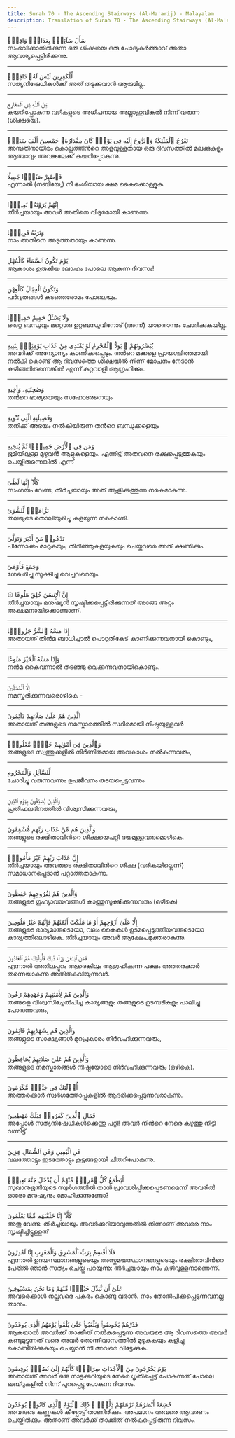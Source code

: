 ```yaml
---
title: Surah 70 - The Ascending Stairways (Al-Ma'arij) - Malayalam
description: Translation of Surah 70 - The Ascending Stairways (Al-Ma'arij) in Malayalam
---
```





<Aside type="quran" title="1">
سَأَلَ سَآئِلٌۢ بِعَذَابٍۢ وَاقِعٍۢ
</Aside>

<Aside type="reference" title="1">
സംഭവിക്കാനിരിക്കുന്ന ഒരു ശിക്ഷയെ ഒരു ചോദ്യകര്‍ത്താവ്‌ അതാ ആവശ്യപ്പെട്ടിരിക്കുന്നു.
</Aside>

---

<Aside type="quran" title="2">
لِّلْكَٰفِرِينَ لَيْسَ لَهُۥ دَافِعٌۭ
</Aside>

<Aside type="reference" title="2">
സത്യനിഷേധികള്‍ക്ക്‌ അത്‌ തടുക്കുവാന്‍ ആരുമില്ല.
</Aside>

---

<Aside type="quran" title="3">
مِّنَ ٱللَّهِ ذِى ٱلْمَعَارِجِ
</Aside>

<Aside type="reference" title="3">
കയറിപ്പോകുന്ന വഴികളുടെ അധിപനായ അല്ലാഹുവിങ്കല്‍ നിന്ന്‌ വരുന്ന (ശിക്ഷയെ).
</Aside>

---

<Aside type="quran" title="4">
تَعْرُجُ ٱلْمَلَٰٓئِكَةُ وَٱلرُّوحُ إِلَيْهِ فِى يَوْمٍۢ كَانَ مِقْدَارُهُۥ خَمْسِينَ أَلْفَ سَنَةٍۢ
</Aside>

<Aside type="reference" title="4">
അമ്പതിനായിരം കൊല്ലത്തിന്‍റെ അളവുള്ളതായ ഒരു ദിവസത്തില്‍ മലക്കുകളും ആത്മാവും അവങ്കലേക്ക്‌ കയറിപ്പോകുന്നു.
</Aside>

---

<Aside type="quran" title="5">
فَٱصْبِرْ صَبْرًۭا جَمِيلًا
</Aside>

<Aside type="reference" title="5">
എന്നാല്‍ (നബിയേ,) നീ ഭംഗിയായ ക്ഷമ കൈക്കൊള്ളുക.
</Aside>

---

<Aside type="quran" title="6">
إِنَّهُمْ يَرَوْنَهُۥ بَعِيدًۭا
</Aside>

<Aside type="reference" title="6">
തീര്‍ച്ചയായും അവര്‍ അതിനെ വിദൂരമായി കാണുന്നു.
</Aside>

---

<Aside type="quran" title="7">
وَنَرَىٰهُ قَرِيبًۭا
</Aside>

<Aside type="reference" title="7">
നാം അതിനെ അടുത്തതായും കാണുന്നു.
</Aside>

---

<Aside type="quran" title="8">
يَوْمَ تَكُونُ ٱلسَّمَآءُ كَٱلْمُهْلِ
</Aside>

<Aside type="reference" title="8">
ആകാശം ഉരുകിയ ലോഹം പോലെ ആകുന്ന ദിവസം!
</Aside>

---

<Aside type="quran" title="9">
وَتَكُونُ ٱلْجِبَالُ كَٱلْعِهْنِ
</Aside>

<Aside type="reference" title="9">
പര്‍വ്വതങ്ങള്‍ കടഞ്ഞരോമം പോലെയും.
</Aside>

---

<Aside type="quran" title="10">
وَلَا يَسْـَٔلُ حَمِيمٌ حَمِيمًۭا
</Aside>

<Aside type="reference" title="10">
ഒരുറ്റ ബന്ധുവും മറ്റൊരു ഉറ്റബന്ധുവിനോട്‌ (അന്ന്‌) യാതൊന്നും ചോദിക്കുകയില്ല.
</Aside>

---

<Aside type="quran" title="11">
يُبَصَّرُونَهُمْ ۚ يَوَدُّ ٱلْمُجْرِمُ لَوْ يَفْتَدِى مِنْ عَذَابِ يَوْمِئِذٍۭ بِبَنِيهِ
</Aside>

<Aside type="reference" title="11">
അവര്‍ക്ക്‌ അന്യോന്യം കാണിക്കപ്പെടും. തന്‍റെ മക്കളെ പ്രായശ്ചിത്തമായി നല്‍കി കൊണ്ട്‌ ആ ദിവസത്തെ ശിക്ഷയില്‍ നിന്ന്‌ മോചനം നേടാന്‍ കഴിഞ്ഞിരുന്നെങ്കില്‍ എന്ന്‌ കുറ്റവാളി ആഗ്രഹിക്കും.
</Aside>

---

<Aside type="quran" title="12">
وَصَٰحِبَتِهِۦ وَأَخِيهِ
</Aside>

<Aside type="reference" title="12">
തന്‍റെ ഭാര്യയെയും സഹോദരനെയും
</Aside>

---

<Aside type="quran" title="13">
وَفَصِيلَتِهِ ٱلَّتِى تُـْٔوِيهِ
</Aside>

<Aside type="reference" title="13">
തനിക്ക്‌ അഭയം നല്‍കിയിരുന്ന തന്‍റെ ബന്ധുക്കളെയും
</Aside>

---

<Aside type="quran" title="14">
وَمَن فِى ٱلْأَرْضِ جَمِيعًۭا ثُمَّ يُنجِيهِ
</Aside>

<Aside type="reference" title="14">
ഭൂമിയിലുള്ള മുഴുവന്‍ ആളുകളെയും. എന്നിട്ട്‌ അതവനെ രക്ഷപ്പെടുത്തുകയും ചെയ്തിരുന്നെങ്കില്‍ എന്ന്‌
</Aside>

---

<Aside type="quran" title="15">
كَلَّآ ۖ إِنَّهَا لَظَىٰ
</Aside>

<Aside type="reference" title="15">
സംശയം വേണ്ട, തീര്‍ച്ചയായും അത്‌ ആളിക്കത്തുന്ന നരകമാകുന്നു.
</Aside>

---

<Aside type="quran" title="16">
نَزَّاعَةًۭ لِّلشَّوَىٰ
</Aside>

<Aside type="reference" title="16">
തലയുടെ തൊലിയുരിച്ചു കളയുന്ന നരകാഗ്നി.
</Aside>

---

<Aside type="quran" title="17">
تَدْعُوا۟ مَنْ أَدْبَرَ وَتَوَلَّىٰ
</Aside>

<Aside type="reference" title="17">
പിന്നോക്കം മാറുകയും, തിരിഞ്ഞുകളയുകയും ചെയ്തവരെ അത്‌ ക്ഷണിക്കും.
</Aside>

---

<Aside type="quran" title="18">
وَجَمَعَ فَأَوْعَىٰٓ
</Aside>

<Aside type="reference" title="18">
ശേഖരിച്ചു സൂക്ഷിച്ചു വെച്ചവരെയും.
</Aside>

---

<Aside type="quran" title="19">
۞ إِنَّ ٱلْإِنسَٰنَ خُلِقَ هَلُوعًا
</Aside>

<Aside type="reference" title="19">
തീര്‍ച്ചയായും മനുഷ്യന്‍ സൃഷ്ടിക്കപ്പെട്ടിരിക്കുന്നത്‌ അങ്ങേ അറ്റം അക്ഷമനായിക്കൊണ്ടാണ്‌.
</Aside>

---

<Aside type="quran" title="20">
إِذَا مَسَّهُ ٱلشَّرُّ جَزُوعًۭا
</Aside>

<Aside type="reference" title="20">
അതായത്‌ തിന്‍മ ബാധിച്ചാല്‍ പൊറുതികേട്‌ കാണിക്കുന്നവനായി കൊണ്ടും,
</Aside>

---

<Aside type="quran" title="21">
وَإِذَا مَسَّهُ ٱلْخَيْرُ مَنُوعًا
</Aside>

<Aside type="reference" title="21">
നന്‍മ കൈവന്നാല്‍ തടഞ്ഞു വെക്കുന്നവനായികൊണ്ടും.
</Aside>

---

<Aside type="quran" title="22">
إِلَّا ٱلْمُصَلِّينَ
</Aside>

<Aside type="reference" title="22">
നമസ്കരിക്കുന്നവരൊഴികെ -
</Aside>

---

<Aside type="quran" title="23">
ٱلَّذِينَ هُمْ عَلَىٰ صَلَاتِهِمْ دَآئِمُونَ
</Aside>

<Aside type="reference" title="23">
അതായത്‌ തങ്ങളുടെ നമസ്കാരത്തില്‍ സ്ഥിരമായി നിഷ്ഠയുള്ളവര്‍
</Aside>

---

<Aside type="quran" title="24">
وَٱلَّذِينَ فِىٓ أَمْوَٰلِهِمْ حَقٌّۭ مَّعْلُومٌۭ
</Aside>

<Aside type="reference" title="24">
തങ്ങളുടെ സ്വത്തുക്കളില്‍ നിര്‍ണിതമായ അവകാശം നല്‍കുന്നവരും,
</Aside>

---

<Aside type="quran" title="25">
لِّلسَّآئِلِ وَٱلْمَحْرُومِ
</Aside>

<Aside type="reference" title="25">
ചോദിച്ചു വരുന്നവന്നും ഉപജീവനം തടയപ്പെട്ടവന്നും
</Aside>

---

<Aside type="quran" title="26">
وَٱلَّذِينَ يُصَدِّقُونَ بِيَوْمِ ٱلدِّينِ
</Aside>

<Aside type="reference" title="26">
പ്രതിഫലദിനത്തില്‍ വിശ്വസിക്കുന്നവരും,
</Aside>

---

<Aside type="quran" title="27">
وَٱلَّذِينَ هُم مِّنْ عَذَابِ رَبِّهِم مُّشْفِقُونَ
</Aside>

<Aside type="reference" title="27">
തങ്ങളുടെ രക്ഷിതാവിന്‍റെ ശിക്ഷയെപറ്റി ഭയമുള്ളവരുമൊഴികെ.
</Aside>

---

<Aside type="quran" title="28">
إِنَّ عَذَابَ رَبِّهِمْ غَيْرُ مَأْمُونٍۢ
</Aside>

<Aside type="reference" title="28">
തീര്‍ച്ചയായും അവരുടെ രക്ഷിതാവിന്‍റെ ശിക്ഷ (വരികയില്ലെന്ന്‌) സമാധാനപ്പെടാന്‍ പറ്റാത്തതാകുന്നു.
</Aside>

---

<Aside type="quran" title="29">
وَٱلَّذِينَ هُمْ لِفُرُوجِهِمْ حَٰفِظُونَ
</Aside>

<Aside type="reference" title="29">
തങ്ങളുടെ ഗുഹ്യാവയവങ്ങള്‍ കാത്തുസൂക്ഷിക്കുന്നവരും (ഒഴികെ)
</Aside>

---

<Aside type="quran" title="30">
إِلَّا عَلَىٰٓ أَزْوَٰجِهِمْ أَوْ مَا مَلَكَتْ أَيْمَٰنُهُمْ فَإِنَّهُمْ غَيْرُ مَلُومِينَ
</Aside>

<Aside type="reference" title="30">
തങ്ങളുടെ ഭാര്യമാരുടെയോ, വലം കൈകള്‍ ഉടമപ്പെടുത്തിയവരുടെയോ കാര്യത്തിലൊഴികെ. തീര്‍ച്ചയായും അവര്‍ ആക്ഷേപമുക്തരാകുന്നു.
</Aside>

---

<Aside type="quran" title="31">
فَمَنِ ٱبْتَغَىٰ وَرَآءَ ذَٰلِكَ فَأُو۟لَٰٓئِكَ هُمُ ٱلْعَادُونَ
</Aside>

<Aside type="reference" title="31">
എന്നാല്‍ അതിലപ്പുറം ആരെങ്കിലും ആഗ്രഹിക്കുന്ന പക്ഷം അത്തരക്കാര്‍ തന്നെയാകുന്നു അതിരുകവിയുന്നവര്‍.
</Aside>

---

<Aside type="quran" title="32">
وَٱلَّذِينَ هُمْ لِأَمَٰنَٰتِهِمْ وَعَهْدِهِمْ رَٰعُونَ
</Aside>

<Aside type="reference" title="32">
തങ്ങളെ വിശ്വസിച്ചേല്‍പിച്ച കാര്യങ്ങളും തങ്ങളുടെ ഉടമ്പടികളും പാലിച്ചു പോരുന്നവരും,
</Aside>

---

<Aside type="quran" title="33">
وَٱلَّذِينَ هُم بِشَهَٰدَٰتِهِمْ قَآئِمُونَ
</Aside>

<Aside type="reference" title="33">
തങ്ങളുടെ സാക്ഷ്യങ്ങള്‍ മുറപ്രകാരം നിര്‍വഹിക്കുന്നവരും,
</Aside>

---

<Aside type="quran" title="34">
وَٱلَّذِينَ هُمْ عَلَىٰ صَلَاتِهِمْ يُحَافِظُونَ
</Aside>

<Aside type="reference" title="34">
തങ്ങളുടെ നമസ്കാരങ്ങള്‍ നിഷ്ഠയോടെ നിര്‍വഹിക്കുന്നവരും (ഒഴികെ).
</Aside>

---

<Aside type="quran" title="35">
أُو۟لَٰٓئِكَ فِى جَنَّٰتٍۢ مُّكْرَمُونَ
</Aside>

<Aside type="reference" title="35">
അത്തരക്കാര്‍ സ്വര്‍ഗത്തോപ്പുകളില്‍ ആദരിക്കപ്പെടുന്നവരാകുന്നു.
</Aside>

---

<Aside type="quran" title="36">
فَمَالِ ٱلَّذِينَ كَفَرُوا۟ قِبَلَكَ مُهْطِعِينَ
</Aside>

<Aside type="reference" title="36">
അപ്പോള്‍ സത്യനിഷേധികള്‍ക്കെന്തു പറ്റി! അവര്‍ നിന്‍റെ നേരെ കഴുത്തു നീട്ടി വന്നിട്ട്‌
</Aside>

---

<Aside type="quran" title="37">
عَنِ ٱلْيَمِينِ وَعَنِ ٱلشِّمَالِ عِزِينَ
</Aside>

<Aside type="reference" title="37">
വലത്തോട്ടും ഇടത്തോട്ടും കൂട്ടങ്ങളായി ചിതറിപോകുന്നു.
</Aside>

---

<Aside type="quran" title="38">
أَيَطْمَعُ كُلُّ ٱمْرِئٍۢ مِّنْهُمْ أَن يُدْخَلَ جَنَّةَ نَعِيمٍۢ
</Aside>

<Aside type="reference" title="38">
സുഖാനുഭൂതിയുടെ സ്വര്‍ഗത്തില്‍ താന്‍ പ്രവേശിപ്പിക്കപ്പെടണമെന്ന്‌ അവരില്‍ ഓരോ മനുഷ്യനും മോഹിക്കുന്നുണ്ടോ?
</Aside>

---

<Aside type="quran" title="39">
كَلَّآ ۖ إِنَّا خَلَقْنَٰهُم مِّمَّا يَعْلَمُونَ
</Aside>

<Aside type="reference" title="39">
അതു വേണ്ട. തീര്‍ച്ചയായും അവര്‍ക്കറിയാവുന്നതില്‍ നിന്നാണ്‌ അവരെ നാം സൃഷ്ടിച്ചിട്ടുള്ളത്‌
</Aside>

---

<Aside type="quran" title="40">
فَلَآ أُقْسِمُ بِرَبِّ ٱلْمَشَٰرِقِ وَٱلْمَغَٰرِبِ إِنَّا لَقَٰدِرُونَ
</Aside>

<Aside type="reference" title="40">
എന്നാല്‍ ഉദയസ്ഥാനങ്ങളുടെയും അസ്തമയസ്ഥാനങ്ങളുടെയും രക്ഷിതാവിന്‍റെ പേരില്‍ ഞാന്‍ സത്യം ചെയ്തു പറയുന്നു: തീര്‍ച്ചയായും നാം കഴിവുള്ളനാണെന്ന്‌.
</Aside>

---

<Aside type="quran" title="41">
عَلَىٰٓ أَن نُّبَدِّلَ خَيْرًۭا مِّنْهُمْ وَمَا نَحْنُ بِمَسْبُوقِينَ
</Aside>

<Aside type="reference" title="41">
അവരെക്കാള്‍ നല്ലവരെ പകരം കൊണ്ടു വരാന്‍. നാം തോല്‍പിക്കപ്പെടുന്നവനല്ല താനും.
</Aside>

---

<Aside type="quran" title="42">
فَذَرْهُمْ يَخُوضُوا۟ وَيَلْعَبُوا۟ حَتَّىٰ يُلَٰقُوا۟ يَوْمَهُمُ ٱلَّذِى يُوعَدُونَ
</Aside>

<Aside type="reference" title="42">
ആകയാല്‍ അവര്‍ക്ക്‌ താക്കീത്‌ നല്‍കപ്പെടുന്ന അവരുടെ ആ ദിവസത്തെ അവര്‍ കണ്ടുമുട്ടുന്നത്‌ വരെ അവര്‍ തോന്നിവാസത്തില്‍ മുഴുകുകയും കളിച്ചു കൊണ്ടിരിക്കുകയും ചെയ്യാന്‍ നീ അവരെ വിട്ടേക്കുക.
</Aside>

---

<Aside type="quran" title="43">
يَوْمَ يَخْرُجُونَ مِنَ ٱلْأَجْدَاثِ سِرَاعًۭا كَأَنَّهُمْ إِلَىٰ نُصُبٍۢ يُوفِضُونَ
</Aside>

<Aside type="reference" title="43">
അതായത്‌ അവര്‍ ഒരു നാട്ടക്കുറിയുടെ നേരെ ധൃതിപ്പെട്ട്‌ പോകുന്നത്‌ പോലെ ഖബ്‌റുകളില്‍ നിന്ന്‌ പുറപ്പെട്ടു പോകുന്ന ദിവസം.
</Aside>

---

<Aside type="quran" title="44">
خَٰشِعَةً أَبْصَٰرُهُمْ تَرْهَقُهُمْ ذِلَّةٌۭ ۚ ذَٰلِكَ ٱلْيَوْمُ ٱلَّذِى كَانُوا۟ يُوعَدُونَ
</Aside>

<Aside type="reference" title="44">
അവരുടെ കണ്ണുകള്‍ കീഴ്പോട്ട്‌ താണിരിക്കും. അപമാനം അവരെ ആവരണം ചെയ്തിരിക്കും. അതാണ്‌ അവര്‍ക്ക്‌ താക്കീത്‌ നല്‍കപ്പെട്ടിരുന്ന ദിവസം.
</Aside>

---
